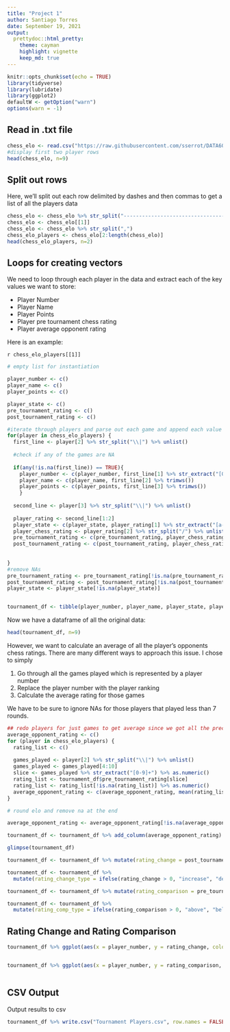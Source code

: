 ```yaml
---
title: "Project 1"
author: Santiago Torres
date: September 19, 2021
output:
  prettydoc::html_pretty:
    theme: cayman
    highlight: vignette
    keep_md: true
---
```


```r
knitr::opts_chunk$set(echo = TRUE)
library(tidyverse)
library(lubridate)
library(ggplot2)
defaultW <- getOption("warn") 
options(warn = -1) 
```

## Read in .txt file 

```r
chess_elo <- read.csv("https://raw.githubusercontent.com/sserrot/DATA607/main/Project%201/tournamentinfo.txt")
#display first two player rows
head(chess_elo, n=9)
```

## Split out rows

Here, we'll split out each row delimited by dashes and then commas to get a list of all the players data

```r
chess_elo <- chess_elo %>% str_split("-----------------------------------------------------------------------------------------")
chess_elo <- chess_elo[[1]]
chess_elo <- chess_elo %>% str_split(",")
chess_elo_players <- chess_elo[2:length(chess_elo)]
head(chess_elo_players, n=2)
```


## Loops for creating vectors

We need to loop through each player in the data and extract each of the key values we want to store:

* Player Number
* Player Name
* Player Points
* Player pre tournament chess rating
* Player average opponent rating


Here is an example:

`r chess_elo_players[[1]]`


```r
# empty list for instantiation

player_number <- c()
player_name <- c()
player_points <- c()

player_state <- c()
pre_tournament_rating <- c()
post_tournament_rating <- c()

#iterate through players and parse out each game and append each value to a list
for(player in chess_elo_players) { 
  first_line <- player[2] %>% str_split("\\|") %>% unlist()
  
  #check if any of the games are NA
  
  if(any(!is.na(first_line)) == TRUE){
    player_number <- c(player_number, first_line[1] %>% str_extract("[0-9]+"))
    player_name <- c(player_name, first_line[2] %>% trimws())
    player_points <- c(player_points, first_line[3] %>% trimws())
    }
  
  second_line <- player[3] %>% str_split("\\|") %>% unlist()
  
  player_rating <- second_line[1:2]
  player_state <- c(player_state, player_rating[1] %>% str_extract("[a-zA-Z]+"))
  player_chess_rating <- player_rating[2] %>% str_split("/") %>% unlist() %>% str_split ("->") %>% unlist() %>% trimws() %>% str_extract("[0-9]+")
  pre_tournament_rating <- c(pre_tournament_rating, player_chess_rating[2])
  post_tournament_rating <- c(post_tournament_rating, player_chess_rating[3])
    
    
}
#remove NAs
pre_tournament_rating <- pre_tournament_rating[!is.na(pre_tournament_rating)] %>% as.numeric()
post_tournament_rating <- post_tournament_rating[!is.na(post_tournament_rating)] %>% as.numeric()
player_state <- player_state[!is.na(player_state)]


tournament_df <- tibble(player_number, player_name, player_state, player_points, pre_tournament_rating, post_tournament_rating)
```

Now we have a dataframe of all the original data:

```r
head(tournament_df, n=9)
```

However, we want to calculate an average of all the player's opponents chess ratings. 
There are many different ways to approach this issue. I chose to simply 

  1. Go through all the games played which is represented by a player number  
  2. Replace the player number with the player ranking  
  3. Calculate the average rating for those games  

We have to be sure to ignore NAs for those players that played less than 7 rounds.


```r
## redo players for just games to get average since we got all the prechess ratings linked to players now
average_opponent_rating <- c()
for (player in chess_elo_players) {
  rating_list <- c()
  
  games_played <- player[2] %>% str_split("\\|") %>% unlist()
  games_played <- games_played[4:10]
  slice <- games_played %>% str_extract("[0-9]+") %>% as.numeric()
  rating_list <- tournament_df$pre_tournament_rating[slice]
  rating_list <- rating_list[!is.na(rating_list)] %>% as.numeric()
  average_opponent_rating <- c(average_opponent_rating, mean(rating_list))
}

# round elo and remove na at the end

average_opponent_rating <- average_opponent_rating[!is.na(average_opponent_rating)] %>% round()

tournament_df <- tournament_df %>% add_column(average_opponent_rating)

glimpse(tournament_df)
```


```r

tournament_df <- tournament_df %>% mutate(rating_change = post_tournament_rating - pre_tournament_rating)

tournament_df <- tournament_df %>%
  mutate(rating_change_type = ifelse(rating_change > 0, "increase", "decrease"))

tournament_df <- tournament_df %>% mutate(rating_comparison = pre_tournament_rating - average_opponent_rating)

tournament_df <- tournament_df %>%
  mutate(rating_comp_type = ifelse(rating_comparison > 0, "above", "below"))

```

## Rating Change and Rating Comparison

```r
tournament_df %>% ggplot(aes(x = player_number, y = rating_change, color = rating_change_type)) + geom_col() +ggtitle("Rating Change") +theme(plot.title = element_text(hjust = 0.5), axis.text.x=element_blank())


tournament_df %>% ggplot(aes(x = player_number, y = rating_comparison, color = rating_comp_type)) + geom_col() +ggtitle("Rating vs Opponent Average Rating") +theme(plot.title = element_text(hjust = 0.5), axis.text.x=element_blank())



```

## CSV Output


Output results to csv  

```r
tournament_df %>% write.csv("Tournament Players.csv", row.names = FALSE)
```